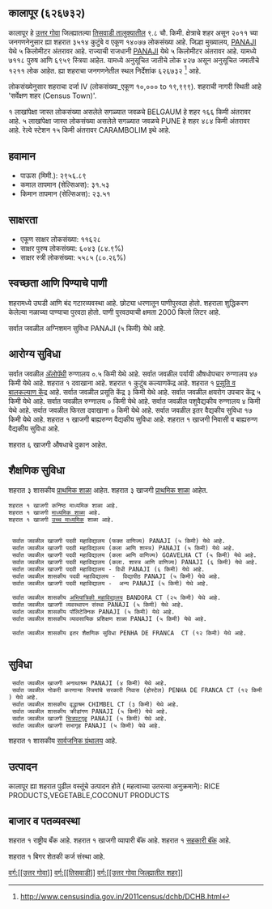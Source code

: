 {{माहितीचौकट भारतीय न्यायक्षेत्र
|प्रकार=शहर 
|जनगणना_स्थलनिर्देशांक=626732
|स्थानिक_नाव=कालापूर
|तालुका_नाव=तिसवाडी
|जिल्हा_नाव=उत्तर गोवा
|राज्य_नाव =गोवा
|विभाग=
|जिल्हा=[[उत्तर गोवा]]
|तालुका_नावे =[[तिसवाडी]]
|जवळचे_शहर =[[BELGAUM]]
|अक्षांश=
|रेखांश=
|शोधक_स्थान =right
|क्षेत्रफळ_एकूण=9.8
|उंची=
|लोकसंख्या_एकूण=14077
|लोकसंख्या_वर्ष=2011
|लोकसंख्या_घनता=1436
|लोकसंख्या_पुरुष=7118
|लोकसंख्या_स्त्री=6959
|लिंग_गुणोत्तर=977
|अधिकृत_भाषा=[[कोंकणी, मराठी]]
}}

== कालापूर (६२६७३२) ==

कालापूर हे [[उत्तर गोवा जिल्हा | उत्तर गोवा]] जिल्ह्यातल्या [[तिसवाडी | तिसवाडी तालुक्यातील]] ९.८ चौ. किमी. क्षेत्राचे शहर असून २०११ च्या जनगणनेनुसार ह्या शहरात ३५१४ कुटुंबे व एकूण १४०७७ लोकसंख्या आहे. जिल्हा मुख्यालय, [[PANAJI]] येथे ५ किलोमीटर अंतरावर आहे. राज्याची राजधानी [[PANAJI]] येथे ५ किलोमीटर अंतरावर आहे.   यामध्ये ७११८ पुरुष आणि ६९५९ स्त्रिया आहेत. यामध्ये अनुसूचित जातीचे लोक ४२७ असून अनुसूचित जमातीचे १२११ लोक आहेत. ह्या शहराचा जनगणनेतील स्थल निर्देशांक ६२६७३२  <ref>http://www.censusindia.gov.in/2011census/dchb/DCHB.html</ref> आहे.

लोकसंख्येनुसार शहराचा दर्जा IV (लोकसंख्या_एकूण १०,००० to १९,९९९).
शहराची नागरी स्थिती आहे 'सर्वेक्षण शहर (Census Town)'.

१ लाखांपेक्षा जास्त लोकसंख्या असलेले सगळ्यात जवळचे BELGAUM हे शहर  १६६ किमी अंतरावर आहे. ५ लाखांपेक्षा जास्त लोकसंख्या असलेले सगळ्यात जवळचे PUNE हे शहर  ४८४ किमी अंतरावर आहे. रेल्वे स्टेशन  १५ किमी अंतरावर CARAMBOLIM इथे आहे.


== हवामान ==  
* पाऊस (मिमी.): २९५६.८९ 
* कमाल तापमान (सेल्सिअस): ३१.५३
* किमान तापमान (सेल्सिअस): २३.५१


== साक्षरता ==  
* एकूण साक्षर लोकसंख्या: ११६२८
* साक्षर पुरुष लोकसंख्या: ६०४३ (८४.९%)
* साक्षर स्त्री लोकसंख्या: ५५८५ (८०.२६%)


== स्वच्छता आणि पिण्याचे पाणी ==  
शहरामध्ये उघडी आणि बंद गटारव्यवस्था आहे.
छोट्या धरणातून  पाणीपुरवठा होतो. शहराला शुद्धिकरण केलेल्या नळाच्या पाण्याचा पुरवठा होतो. पाणी पुरवठ्याची क्षमता 2000 किलो लिटर आहे.

सर्वात जवळील अग्निशमन सुविधा PANAJI (५ किमी) येथे आहे.


== आरोग्य सुविधा ==
सर्वात जवळील [[अॅलोपॅथी|अ‍ॅलोपॅथी]] रुग्णालय ०.५ किमी येथे आहे.
सर्वात जवळील पर्यायी औषधोपचार रुग्णालय ४७ किमी येथे आहे.
﻿शहरात १ दवाखाना आहे.
﻿शहरात १ कुटुंब कल्याणकेंद्र आहे.
﻿शहरात १ [[प्रसूती| प्रसूति व बालकल्याण केंद्र]] आहे.
सर्वात जवळील प्रसूति केंद्र ३ किमी येथे आहे.
सर्वात जवळील क्षयरोग उपचार केंद्र ५ किमी येथे आहे.
सर्वात जवळील रुग्णालय ० किमी येथे आहे.
सर्वात जवळील पशुवैद्यकीय रुग्णालय ४ किमी येथे आहे.
सर्वात जवळील फिरता दवाखाना ० किमी येथे आहे.
सर्वात जवळील इतर वैद्यकीय सुविधा १७ किमी येथे आहे.
﻿शहरात १ खाजगी बाह्यरुग्ण वैद्यकीय सुविधा आहे.
﻿शहरात १ खाजगी निवासी व बाह्यरुग्ण वैद्यकीय सुविधा आहे.

शहरात ६ खाजगी  औषधाचे दुकान आहेत.


== शैक्षणिक सुविधा ==
शहरात ३ शासकीय [[प्राथमिक शाळा]] आहेत. शहरात ३ खाजगी [[प्राथमिक शाळा]] आहेत. 
 ﻿शहरात १ खाजगी कनिष्ठ माध्यमिक शाळा आहे.  
 ﻿शहरात १ खाजगी [[माध्यमिक शाळा]] आहे.  
 ﻿शहरात १ खाजगी [[उच्च माध्यमिक शिक्षण|उच्च माध्यमिक]] शाळा आहे.  
   
   
  सर्वात जवळील खाजगी पदवी महाविद्यालय (फक्त वाणिज्य) PANAJI (५ किमी) येथे आहे.
  सर्वात जवळील खाजगी पदवी महाविद्यालय (कला आणि शास्त्र) PANAJI (५ किमी) येथे आहे.
  सर्वात जवळील खाजगी पदवी महाविद्यालय (कला आणि वाणिज्य) GOAVELHA CT (५ किमी) येथे आहे.
  सर्वात जवळील खाजगी पदवी महाविद्यालय (कला. शास्त्र आणि वाणिज्य) PANAJI (६ किमी) येथे आहे.
  सर्वात जवळील खाजगी पदवी महाविद्यालय - विधी PANAJI (६ किमी) येथे आहे.
  सर्वात जवळील शासकीय पदवी महाविद्यालय -  विद्यापीठ PANAJI (५ किमी) येथे आहे.
  सर्वात जवळील खाजगी पदवी महाविद्यालय -  अन्य PANAJI (५ किमी) येथे आहे.
   
  सर्वात जवळील शासकीय [[अभियांत्रिकी|अभियांत्रिकी महाविद्यालय]] BANDORA CT (२५ किमी) येथे आहे.
  सर्वात जवळील खाजगी व्यवस्थापन संस्था PANAJI (५ किमी) येथे आहे.
  सर्वात जवळील शासकीय पॉलिटेक्निक PANAJI (५ किमी) येथे आहे.
  सर्वात जवळील शासकीय व्यावसायिक प्रशिक्षण शाळा PANAJI (५ किमी) येथे आहे.
   
  सर्वात जवळील शासकीय इतर शैक्षणिक सुविधा PENHA DE FRANCA  CT (१२ किमी) येथे आहे.
   


== सुविधा ==
  सर्वात जवळील खाजगी अनाथाश्रम PANAJI (४ किमी) येथे आहे.
  सर्वात जवळील नोकरी करणाऱ्या स्त्रियांचे सरकारी निवास (होस्टेल) PENHA DE FRANCA CT (१२ किमी) येथे आहे.
  सर्वात जवळील शासकीय वृद्धाश्रम CHIMBEL CT (३ किमी) येथे आहे.
  सर्वात जवळील शासकीय क्रीडांगण PANAJI (५ किमी) येथे आहे.
  सर्वात जवळील खाजगी [[चित्रपटगृह]] PANAJI (५ किमी) येथे आहे.
  सर्वात जवळील खाजगी सभागृह PANAJI (५ किमी) येथे आहे.
﻿शहरात १ शासकीय [[सार्वजनिक ग्रंथालय]] आहे.   


== उत्पादन ==
कालापूर ह्या शहरात पुढील वस्तूंचे उत्पादन होते ( महत्वाच्या उतरत्या अनुक्रमाने): RICE PRODUCTS,VEGETABLE,COCONUT PRODUCTS


== बाजार व पतव्यवस्था ==
﻿शहरात १ राष्ट्रीय बँक आहे.
﻿शहरात १ खाजगी व्यापारी बॅंक आहे.
﻿शहरात १ [[सहकारी संस्था|सहकारी बॅंक]] आहे.

﻿शहरात १ बिगर शेतकी कर्ज संस्था आहे.



[[वर्ग:[[उत्तर गोवा]]]]
[[वर्ग:[[तिसवाडी]]]]
[[वर्ग:[[उत्तर गोवा जिल्ह्यातील शहर]]]]


{{संदर्भनोंदी}}
 


